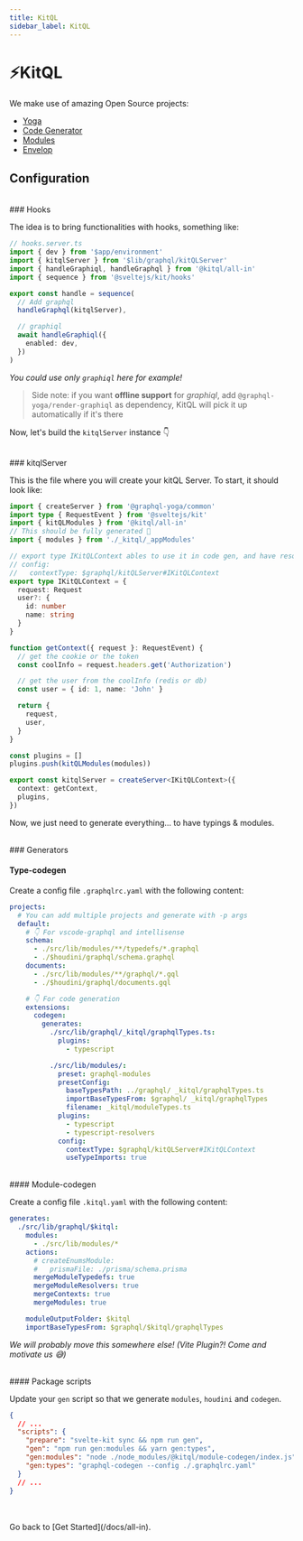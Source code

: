 ```yaml
---
title: KitQL
sidebar_label: KitQL
---
```


# ⚡KitQL

We make use of amazing Open Source projects:

- [Yoga](https://www.graphql-yoga.com/)
- [Code Generator](https://www.graphql-code-generator.com/)
- [Modules](https://www.graphql-modules.com/)
- [Envelop](https://www.envelop.dev/)

## Configuration

<br />
### Hooks

The idea is to bring functionalities with hooks, something like:
```ts
// hooks.server.ts
import { dev } from '$app/environment'
import { kitqlServer } from '$lib/graphql/kitQLServer'
import { handleGraphiql, handleGraphql } from '@kitql/all-in'
import { sequence } from '@sveltejs/kit/hooks'

export const handle = sequence(
  // Add graphql
  handleGraphql(kitqlServer),

  // graphiql
  await handleGraphiql({
    enabled: dev,
  })
)
```

_You could use only `graphiql` here for example!_

> Side note: if you want **offline support** for _graphiql_, add `@graphql-yoga/render-graphiql` as dependency, KitQL will pick it up automatically if it's there

Now, let's build the `kitqlServer` instance 👇

<br />
### kitqlServer

This is the file where you will create your kitQL Server. To start, it should look like:

```ts
import { createServer } from '@graphql-yoga/common'
import type { RequestEvent } from '@sveltejs/kit'
import { kitQLModules } from '@kitql/all-in'
// This should be fully generated 🥳
import { modules } from './_kitql/_appModules'

// export type IKitQLContext ables to use it in code gen, and have resolvers fully typed!
// config:
//   contextType: $graphql/kitQLServer#IKitQLContext
export type IKitQLContext = {
  request: Request
  user?: {
    id: number
    name: string
  }
}

function getContext({ request }: RequestEvent) {
  // get the cookie or the token
  const coolInfo = request.headers.get('Authorization')

  // get the user from the coolInfo (redis or db)
  const user = { id: 1, name: 'John' }

  return {
    request,
    user,
  }
}

const plugins = []
plugins.push(kitQLModules(modules))

export const kitqlServer = createServer<IKitQLContext>({
  context: getContext,
  plugins,
})
```

Now, we just need to generate everything... to have typings & modules.


<br />
### Generators

#### Type-codegen

Create a config file `.graphqlrc.yaml` with the following content:

```yaml
projects:
  # You can add multiple projects and generate with -p args
  default:
    # 👇 For vscode-graphql and intellisense
    schema:
      - ./src/lib/modules/**/typedefs/*.graphql
      - ./$houdini/graphql/schema.graphql
    documents:
      - ./src/lib/modules/**/graphql/*.gql
      - ./$houdini/graphql/documents.gql

    # 👇 For code generation
    extensions:
      codegen:
        generates:
          ./src/lib/graphql/_kitql/graphqlTypes.ts:
            plugins:
              - typescript

          ./src/lib/modules/:
            preset: graphql-modules
            presetConfig:
              baseTypesPath: ../graphql/ _kitql/graphqlTypes.ts
              importBaseTypesFrom: $graphql/ _kitql/graphqlTypes
              filename: _kitql/moduleTypes.ts
            plugins:
              - typescript
              - typescript-resolvers
            config:
              contextType: $graphql/kitQLServer#IKitQLContext
              useTypeImports: true
```

<br />
#### Module-codegen

Create a config file `.kitql.yaml` with the following content:

```yaml
generates:
  ./src/lib/graphql/$kitql:
    modules:
      - ./src/lib/modules/*
    actions:
      # createEnumsModule:
      #   prismaFile: ./prisma/schema.prisma
      mergeModuleTypedefs: true
      mergeModuleResolvers: true
      mergeContexts: true
      mergeModules: true

    moduleOutputFolder: $kitql
    importBaseTypesFrom: $graphql/$kitql/graphqlTypes
```

_We will probably move this somewhere else! (Vite Plugin?! Come and motivate us 😅)_

<br />
#### Package scripts

Update your `gen` script so that we generate `modules`, `houdini` and `codegen`.

```json
{
  // ...
  "scripts": {
    "prepare": "svelte-kit sync && npm run gen",
    "gen": "npm run gen:modules && yarn gen:types",
    "gen:modules": "node ./node_modules/@kitql/module-codegen/index.js",
    "gen:types": "graphql-codegen --config ./.graphqlrc.yaml"
  }
  // ...
}
```

<br />
<br />
Go back to [Get Started](/docs/all-in).
